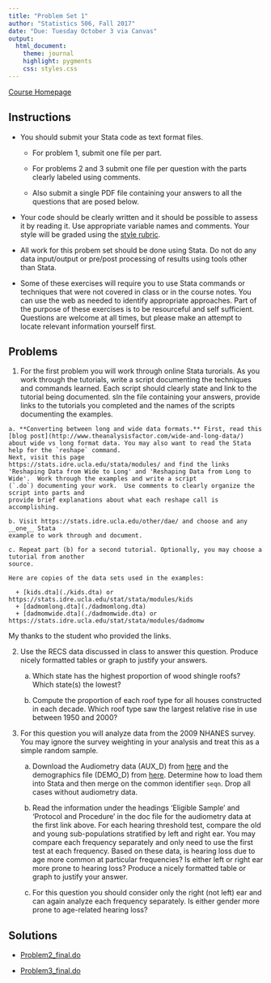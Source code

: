 ```yaml
---
title: "Problem Set 1"
author: "Statistics 506, Fall 2017"
date: "Due: Tuesday October 3 via Canvas"
output: 
  html_document:
    theme: journal
    highlight: pygments
    css: styles.css
---
```

[Course Homepage](https://jbhender.github.io/Stats506/)

## Instructions

  + You should submit your Stata code as text format files.

    - For problem 1, submit one file per part.
  
    - For problems 2 and 3 submit one file per question
with the parts clearly labeled using comments.

    - Also submit a single PDF file containing your answers to all the questions that are posed below.

  + Your code should be clearly written and it should be possible to assess it by reading it. Use appropriate variable names and comments. Your style will be graded using the 
  [style rubric](./StyleRubric.html).

  + All work for this probem set should be done using Stata. Do not do any data input/output or pre/post processing of results using tools other than Stata.

  + Some of these exercises will require you to use Stata commands or techniques that were not covered in class or in the course notes. You can use the web as needed to identify appropriate approaches. Part of the purpose of these exercises is to be resourceful and self sufficient. Questions are welcome at all times, but please make an attempt to locate relevant information yourself first.

## Problems

  1. For the first problem you will work through online Stata turorials.  As you work through
  the tutorials, write a script documenting the techniques and commands learned. Each script
  should clearly state and link to the tutorial being documented.
  sIn the file containing your answers, provide links to the tutorials you completed and 
  the names of the scripts documenting the examples.
  
    a. **Converting between long and wide data formats.** First, read this
    [blog post](http://www.theanalysisfactor.com/wide-and-long-data/) about wide vs long format data. You may also want to read the Stata help for the `reshape` command.
    Next, visit this page
    https://stats.idre.ucla.edu/stata/modules/ and find the links 'Reshaping Data from Wide to Long' and 'Reshaping Data from Long to Wide'.  Work through the examples and write a script 
    (`.do`) documenting your work.  Use comments to clearly organize the script into parts and
    provide brief explanations about what each reshape call is accomplishing.
    
    b. Visit https://stats.idre.ucla.edu/other/dae/ and choose and any __one__ Stata
    example to work through and document.
    
    c. Repeat part (b) for a second tutorial. Optionally, you may choose a tutorial from another
    source.
    
    Here are copies of the data sets used in the examples:
    
      + [kids.dta](./kids.dta) or  https://stats.idre.ucla.edu/stat/stata/modules/kids
      + [dadmomlong.dta](./dadmomlong.dta)
      + [dadmomwide.dta](./dadmomwide.dta) or  https://stats.idre.ucla.edu/stat/stata/modules/dadmomw

My thanks to the student who provided the links.

  2. Use the RECS data discussed in class to answer this question. 
     Produce nicely formatted tables or graph to justify your answers.
  
     a. Which state has the highest proportion of wood shingle roofs? Which state(s) 
     the lowest?
     
     b. Compute the proportion of each roof type for all houses constructed in
        each decade. Which roof type saw the largest relative
        rise in use between 1950 and 2000?
        
  3. For this question you will analyze data from the 2009 NHANES survey.  You
  may ignore the survey weighting in your analysis and treat this as a simple random sample.
  
     a. Download the Audiometry data (AUX_D) from [here](https://wwwn.cdc.gov/nchs/nhanes/search/datapage.aspx?Component=Examination&CycleBeginYear=2005) and the demographics file (DEMO_D) from [here](https://wwwn.cdc.gov/Nchs/Nhanes/Search/DataPage.aspx?Component=Demographics&CycleBeginYear=2005).  Determine how to load them into
     Stata and then merge on the common identifier `seqn`. Drop all cases without
     audiometry data.
     
     b. Read the information under the headings 'Eligible Sample' and 
    'Protocol and Procedure' in the doc file for the audiometry data
     at the first link above. For each hearing threshold test,
     compare the old and young sub-populations stratified by left and right ear.
     You may compare each frequency separately and only need to use the first 
     test at each frequency. Based on these data, is hearing loss due to age more
     common at particular frequencies? Is either left or right ear more prone to hearing loss?
     Produce a nicely formatted table or graph to justify your answer.
     
     c. For this question you should consider only the right (not left) ear and can
     again analyze each frequency separately. Is either gender more prone to age-related
     hearing loss?
     
     
  
## Solutions

  + [Problem2_final.do](./Problem2_final.do)
  
  + [Problem3_final.do](./Problem3_final.do)
